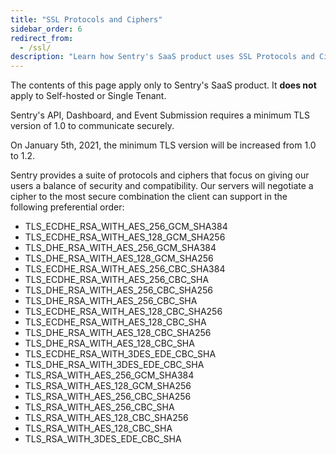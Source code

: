 ```yaml
---
title: "SSL Protocols and Ciphers"
sidebar_order: 6
redirect_from:
  - /ssl/
description: "Learn how Sentry's SaaS product uses SSL Protocols and Ciphers for security and compatibility."
---
```


<Alert title="Note" level="warning">

The contents of this page apply only to Sentry's SaaS product. It **does not**
apply to Self-hosted or Single Tenant.

</Alert>

Sentry's API, Dashboard, and Event Submission requires a minimum TLS version of 1.0 to communicate securely.

On January 5th, 2021, the minimum TLS version will be increased from 1.0 to 1.2.

Sentry provides a suite of protocols and ciphers that focus on giving our users a balance of security and compatibility. Our servers will negotiate a cipher to the most secure combination the client can support in the following preferential order:

- TLS_ECDHE_RSA_WITH_AES_256_GCM_SHA384
- TLS_ECDHE_RSA_WITH_AES_128_GCM_SHA256
- TLS_DHE_RSA_WITH_AES_256_GCM_SHA384
- TLS_DHE_RSA_WITH_AES_128_GCM_SHA256
- TLS_ECDHE_RSA_WITH_AES_256_CBC_SHA384
- TLS_ECDHE_RSA_WITH_AES_256_CBC_SHA
- TLS_DHE_RSA_WITH_AES_256_CBC_SHA256
- TLS_DHE_RSA_WITH_AES_256_CBC_SHA
- TLS_ECDHE_RSA_WITH_AES_128_CBC_SHA256
- TLS_ECDHE_RSA_WITH_AES_128_CBC_SHA
- TLS_DHE_RSA_WITH_AES_128_CBC_SHA256
- TLS_DHE_RSA_WITH_AES_128_CBC_SHA
- TLS_ECDHE_RSA_WITH_3DES_EDE_CBC_SHA
- TLS_DHE_RSA_WITH_3DES_EDE_CBC_SHA
- TLS_RSA_WITH_AES_256_GCM_SHA384
- TLS_RSA_WITH_AES_128_GCM_SHA256
- TLS_RSA_WITH_AES_256_CBC_SHA256
- TLS_RSA_WITH_AES_256_CBC_SHA
- TLS_RSA_WITH_AES_128_CBC_SHA256
- TLS_RSA_WITH_AES_128_CBC_SHA
- TLS_RSA_WITH_3DES_EDE_CBC_SHA
